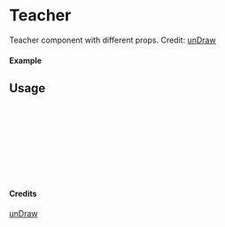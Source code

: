 
<Meta of={Teacher} title="unDraw/Teacher" />

# Teacher

Teacher component with different props.
Credit: [unDraw](https://undraw.co/illustrations)

#### Example

<Canvas of={Teacher.Primary} />

## Usage

```ts
import { Teacher } from "yadl-ui";

const Example = () => {
  return (
      <Teacher />
  );
};

export default Example;
```

#### Credits
[unDraw](https://undraw.co/illustrations)
